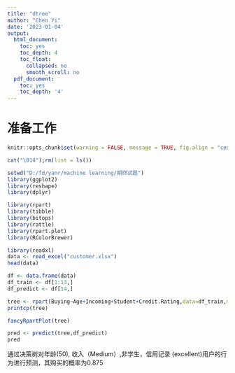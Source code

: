 ```yaml
---
title: "dtree"
author: "Chen Yi"
date: '2023-01-04'
output:
  html_document:
    toc: yes
    toc_depth: 4
    toc_float:
      collapsed: no
      smooth_scroll: no
  pdf_document:
    toc: yes
    toc_depth: '4'
---
```


# 准备工作

```r
knitr::opts_chunk$set(warning = FALSE, message = TRUE, fig.align = "center")
```

```r
cat("\014");rm(list = ls())
```

```r
setwd("D:/fd/yanr/machine learning/期终试题")
library(ggplot2)
library(reshape)
library(dplyr)

```

```r
library(rpart)
library(tibble)
library(bitops)
library(rattle)
library(rpart.plot)
library(RColorBrewer)
```

```r
library(readxl)
data <- read_excel("customer.xlsx")
head(data)
```

```r
df <- data.frame(data)
df_train <- df[1:13,]
df_predict <- df[14,]
```


```r
tree <- rpart(Buying~Age+Incoming+Student+Credit.Rating,data=df_train,minsplit = 1, minbucket = 2, cp = 0.00001)
printcp(tree) 
```

```r
fancyRpartPlot(tree)
```

```r
pred <- predict(tree,df_predict)
pred
```
通过决策树对年龄(50), 收入（Medium）,非学生，信用记录 (excellent)用户的行为进行预测，其购买的概率为0.875

